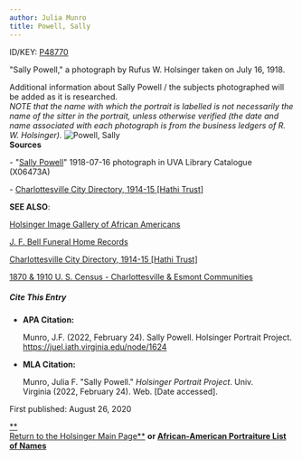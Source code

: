 ```yaml
---
author: Julia Munro
title: Powell, Sally
---
```

ID/KEY: [P48770](http://juel.iath.virginia.edu/public_person?person=48770 "P48770")

"Sally Powell," a photograph by Rufus W. Holsinger taken on July 16, 1918. 

Additional information about Sally Powell / the subjects photographed will be added as it is researched.  
_NOTE that the name with which the portrait is labelled is not necessarily the name of the sitter in the portrait, unless otherwise verified (the date and name associated with each photograph is from the business ledgers of R. W. Holsinger)._ ![Powell, Sally](https://iiif.lib.virginia.edu/iiif/uva-lib:1049437/full/778,561/0/default.jpg "Powell, Sally")   
**Sources**

\- "[Sally Powell](https://search.lib.virginia.edu/catalog/uva-lib:1049437#?c=0&m=0&s=0&cv=0&xywh=0%2C-84%2C4036%2C2992 "Powell, Sally")" 1918-07-16 photograph in UVA Library Catalogue (X06473A) 

  
\- [Charlottesville City Directory, 1914-15 \[Hathi Trust\]](https://catalog.hathitrust.org/Record/101954103) 

  
  

**SEE ALSO**:

[Holsinger Image Gallery of African Americans](http://rwholsingerphotos.org/images.php "Holsinger Image Gallery of African Americans")

[J. F. Bell Funeral Home Records](http://www2.vcdh.virginia.edu/afam/raceandplace/perl_scripts/funeral_search.html "J. F. Bell Funeral Home Database")

[Charlottesville City Directory, 1914-15 \[Hathi Trust\]](https://catalog.hathitrust.org/Record/101954103 "Charlottesville City Directory, 1914-15") 

[1870 & 1910 U. S. Census - Charlottesville & Esmont Communities](http://www2.vcdh.virginia.edu/afam/raceandplace/census/search_both.html "1870 & 1910 U. S. Census: Charlottesville and Esmont Communities")

##### **Cite This Entry**

*   **APA Citation:**
    
    Munro, J.F. (2022, February 24). Sally Powell. Holsinger Portrait Project. https://juel.iath.virginia.edu/node/1624
    
*   **MLA Citation:**
    
    Munro, Julia F. "Sally Powell." _Holsinger Portrait Project_. Univ. Virginia (2022, February 24). Web. \[Date accessed\].
    

  
First published: August 26, 2020     

[**  
Return to the Holsinger Main Page**](http://juel.iath.virginia.edu/node/980) **or [African-American Portraiture List of Names](http://juel.iath.virginia.edu/node/996)**